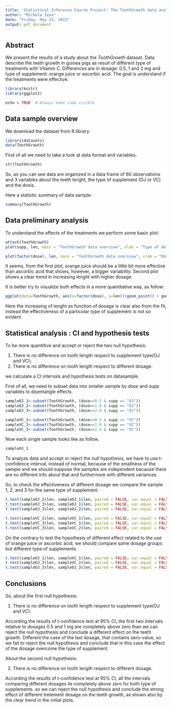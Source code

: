 ```yaml
---
title: 'Statistical Inference Course Project: The ToothGrowth data analysis'
author: "Michela Ieva"
date: "Friday, May 22, 2015"
output: pdf_document
---
```


## Abstract
We present the results of a study about the *ToothGrowth* dataset. Data describe the teeth growth in guinea pigs as result of different type of treatments with Vitamin C. Differences are in dosage: 0.5, 1 and 2 mg and type of supplement: orange juice or ascorbic acid.
The goal is understand if the treatments were effective.

```r
library(knitr)
library(ggplot2)

echo = TRUE  # Always make code visible

```

## Data sample overview
We download the dataset from R library.

```r
library(datasets)
data(ToothGrowth)

```

First of all we need to take a look at data format and variables.

```r
str(ToothGrowth)

```
So, as you can see data are organized in a data frame of 60 observations and 3 variables about the teeth lenght, the type of supplement (OJ or VC) and the dosis.

Here a statistic summary of data sample:

```r
summary(ToothGrowth)

```

## Data preliminary analysis
To understand the effects of the treatments we perform some basic plot:

```r
attach(ToothGrowth)
plot(supp, len, main = "ToothGrowth data overview", xlab = "Type of delivery", ylab = "Lenght")

```

```r
plot(factor(dose), len, main = "ToothGrowth data overview", xlab = "Dosage (mg)", ylab = "Lenght")

```

It seems, from the first plot, orange juice should be a little bit more effective than ascorbic acid that shows, however, a bigger variability. Second plot shows a clear trend in increasing lenght with higher dosage.

It is better try to visualize both effects in a more quantitative way, as follow:

```r
ggplot(data=ToothGrowth, aes(x=factor(dose), y=len))+geom_point() + geom_smooth(method = "lm", aes(group = 1))+facet_grid(~supp) + ggtitle("Analysis of Tooth Growth")+labs(x = "Vitamin C dose (mg)", y="Lenght")

```

Here the increasing of lenght as function of dosage is clear also from the fit, instead the effectiveness of a particolar type of supplement is not so evident.

## Statistical analysis : CI and hypothesis tests
To be more quantitive and accept or reject the two null hypothesis:

1. There is no difference on tooth length respect to supplement type(OJ and VC);
2. There is no difference on tooth length respect to different dosage.

we calculate a CI intervals and hypothesis tests on datasample.

First of all, we need to subset data into smaller sample by *dose* and 
*supp* variables to disentangle effects.

```r
sampleOJ_1<-subset(ToothGrowth, (dose==0.5 & supp == "OJ"))
sampleOJ_2<-subset(ToothGrowth, (dose==1.0 & supp == "OJ"))
sampleOJ_3<-subset(ToothGrowth, (dose==2.0 & supp == "OJ"))

sampleVC_1<-subset(ToothGrowth, (dose==0.5 & supp == "VC"))
sampleVC_2<-subset(ToothGrowth, (dose==1.0 & supp == "VC"))
sampleVC_3<-subset(ToothGrowth, (dose==2.0 & supp == "VC"))

```

Now each single sample looks like as follow,

```r
sampleOJ_1

```

To analyze data and accept or reject the null hypothesis, we have to use t-confidence interval, instead of normal, because of the smallness of the sample and we should suppose the samples are independent because there are no different info about that and furthermore with different variances.

So, to check the effectiveness of different dosage we compare the sample 1, 2, and 3 for the same type of supplement:

```r
t.test(sampleOJ_2$len, sampleOJ_1$len, paired = FALSE, var.equal = FALSE)$conf
t.test(sampleOJ_3$len, sampleOJ_1$len, paired = FALSE, var.equal = FALSE)$conf
t.test(sampleOJ_3$len, sampleOJ_2$len, paired = FALSE, var.equal = FALSE)$conf

t.test(sampleVC_2$len, sampleVC_1$len, paired = FALSE, var.equal = FALSE)$conf
t.test(sampleVC_3$len, sampleVC_1$len, paired = FALSE, var.equal = FALSE)$conf
t.test(sampleVC_3$len, sampleVC_2$len, paired = FALSE, var.equal = FALSE)$conf


```

On the contrary to test the hypothesis of different effect related to the use of orange juice or ascorbic acid, we should compare same dosage groups but different type of supplements.

```r
t.test(sampleOJ_1$len, sampleVC_1$len, paired = FALSE, var.equal = FALSE)$conf
t.test(sampleOJ_2$len, sampleVC_2$len, paired = FALSE, var.equal = FALSE)$conf
t.test(sampleOJ_3$len, sampleOJ_3$len, paired = FALSE, var.equal = FALSE)$conf

```

## Conclusions
So, about the first null hypothesis:

 1. There is no difference on tooth length respect to supplement type(OJ and VC).
 
According the results of t-confidence test at 95% CI, the first two intervals relative to dosages 0.5 and 1 mg are completely above zero than we can reject the null hypothesis and conclude a different effect on the teeth growth.
Different the case of the last dosage, that contains zero-value, so we fail to reject the null hypothesis and conclude that in this case the effect of the dosage overcome the type of supplement.

About the second null hypothesis:

 2. There is no difference on tooth length respect to different dosage.
 
According the results of t-confidence test at 95% CI, all the intervals comparing different dosages lie completely above zero for both type of supplements. so we can reject the null hypothesis and conclude the strong effect of different tretement dosage on the teeth growth, as shown also by the clear trend in the initial plots.



